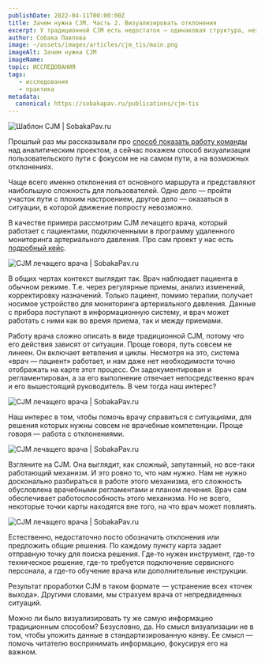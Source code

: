 ```yaml
---
publishDate: 2022-04-11T00:00:00Z
title: Зачем нужна CJM. Часть 2. Визуализировать отклонения
excerpt: У традиционной CJM есть недостаток — одинаковая структура, независимо от задачи. Мы всегда рассматриваем линейный путь взаимодействия клиента с сервисом или продуктом. Шаг за шагом от начала и до конца. Иногда нужен именно такой анализ, но бывают и иные ситуации.
author: Собака Павлова
image: ~/assets/images/articles/cjm_tis/main.png
imageAlt: Зачем нужна CJM
imageName:                    
topic: ИССЛЕДОВАНИЯ
tags:
   - исследования
   - практика
metadata:
  canonical: https://sobakapav.ru/publications/cjm-tis
---
```



![Шаблон CJM | SobakaPav.ru](~/assets/images/articles/cjm_tis/1.jpeg)

Прошлый раз мы рассказывали про [способ показать работу команды](https://sobakapav.ru/publications/cjmgazprom) над аналитическим проектом, а сейчас покажем способ визуализации пользовательского пути с фокусом не на самом пути, а на возможных отклонениях.

Чаще всего именно отклонения от основного маршрута и представляют наибольшую сложность для пользователей. Одно дело — пройти участок пути с плохим настроением, другое дело — оказаться в ситуации, в которой движение попросту невозможно.

В качестве примера рассмотрим CJM лечащего врача, который работает с пациентами, подключенными в программу удаленного мониторинга артериального давления. Про сам проект у нас есть [подробный кейс](https://www.behance.net/gallery/137361571/Interface-for-remote-monitoring-system?tracking_source=project_owner_other_projects).

![CJM лечащего врача | SobakaPav.ru](~/assets/images/articles/cjm_tis/2.png)

В общих чертах контекст выглядит так. Врач наблюдает пациента в обычном режиме. Т.е. через регулярные приемы, анализ изменений, корректировку назначений. Только пациент, помимо терапии, получает носимое устройство для мониторинга артериального давления. Данные с прибора поступают в информационную систему, и врач может работать с ними как во время приема, так и между приемами.

Работу врача сложно описать в виде традиционной CJM, потому что его действия зависят от ситуации. Проще говоря, путь совсем не линеен. Он включает ветвления и циклы. Несмотря на это, система «врач — пациент» работает, и нам даже нет необходимости точно отображать на карте этот процесс. Он задокументирован и регламентирован, а за его выполнение отвечает непосредственно врач и его вышестоящий руководитель. В чем тогда наш интерес?

![CJM лечащего врача | SobakaPav.ru](~/assets/images/articles/cjm_tis/3.png)

Наш интерес в том, чтобы помочь врачу справиться с ситуациями, для решения которых нужны совсем не врачебные компетенции. Проще говоря — работа с отклонениями.

![CJM лечащего врача | SobakaPav.ru](~/assets/images/articles/cjm_tis/4.png)

Взгляните на CJM. Она выглядит, как сложный, запутанный, но все-таки работающий механизм. И это ровно то, что нам нужно. Нам не нужно досконально разбираться в работе этого механизма, его сложность обусловлена врачебными регламентами и планом лечения. Врач сам обеспечивает работоспособность этого механизма. Но не всего, некоторые точки карты находятся вне того, на что врач может повлиять.

![CJM лечащего врача | SobakaPav.ru](~/assets/images/articles/cjm_tis/5.png)

Естественно, недостаточно посто обозначить отклонения или предложить общие решения. По каждому пункту карта задает отправную точку для поиска решения. Где-то нужен инструмент, где-то техническое решение, где-то требуется подключение сервисного персонала, а где-то обучение врача или дополнительные инструкции.

Результат проработки CJM в таком формате — устранение всех «точек выхода». Другими словами, мы страхуем врача от непредвиденных ситуаций.

Можно ли было визуализировать ту же самую информацию традиционным способом? Безусловно, да. Но смысл визуализации не в том, чтобы уложить данные в стандартизированную канву. Ее смысл — помочь читателю воспринимать информацию, фокусируя его на важном.

